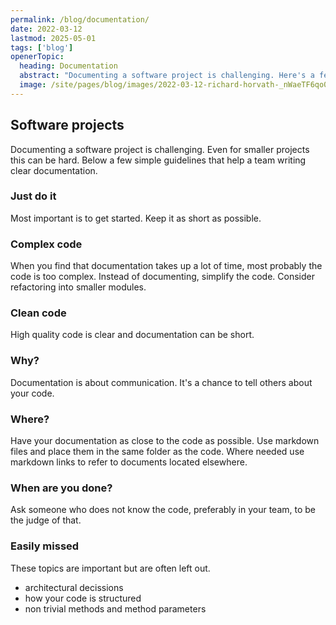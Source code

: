 ```yaml
---
permalink: /blog/documentation/
date: 2022-03-12
lastmod: 2025-05-01
tags: ['blog']
openerTopic:
  heading: Documentation
  abstract: "Documenting a software project is challenging. Here's a few simple guidelines that help a team writing clear documentation."
  image: /site/pages/blog/images/2022-03-12-richard-horvath-_nWaeTF6qo0-unsplash.jpg
---
```



## Software projects

Documenting a software project is challenging. Even for smaller projects this
can be hard. Below a few simple guidelines that help a team writing clear
documentation.

### Just do it

Most important is to get started. Keep it as short as possible.

### Complex code

When you find that documentation takes up a lot of time, most probably the code
is too complex. Instead of documenting, simplify the code. Consider refactoring
into smaller modules.

### Clean code

High quality code is clear and documentation can be short.

### Why?

Documentation is about communication. It's a chance to tell others about your
code.

### Where?

Have your documentation as close to the code as possible. Use markdown files and
place them in the same folder as the code. Where needed use markdown links to
refer to documents located elsewhere.

### When are you done?

Ask someone who does not know the code, preferably in your team, to be the judge
of that.

### Easily missed

These topics are important but are often left out.

- architectural decissions
- how your code is structured
- non trivial methods and method parameters

